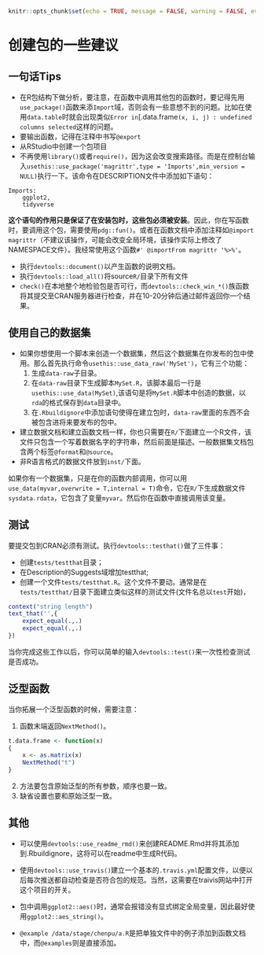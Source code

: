 ```r
knitr::opts_chunk$set(echo = TRUE, message = FALSE, warning = FALSE, eval = FALSE)
```
# 创建包的一些建议
## 一句话Tips

- 在R包结构下做分析，要注意，在函数中调用其他包的函数时，要记得先用`use_package()`函数来添`Import`域，否则会有一些意想不到的问题。比如在使用`data.table`时就会出现类似`Error in `[.data.frame`(x, i, j) : undefined columns selected`这样的问题。
- 要输出函数，记得在注释中书写`@export`
- 从RStudio中创建一个包项目
- 不再使用`library()`或者`require()`，因为这会改变搜索路径。而是在控制台输入`usethis::use_package('magrittr',type = 'Imports',min_version = NULL)`执行一下。该命令在DESCRIPTION文件中添加如下语句：
```
Imports:
    ggplot2,
    tidyverse
```

**这个语句的作用只是保证了在安装包时，这些包必须被安装**。因此，你在写函数时，要调用这个包，需要使用`pdg::fun()`。或者在函数文档中添加注释如`@import magrittr`（不建议该操作，可能会改变全局环境，该操作实际上修改了NAMESPACE文件）。我经常使用这个函数`#' @importFrom magrittr '%>%' `。

- 执行`devtools::document()`以产生函数的说明文档。
- 执行`devtools::load_all()`将source`R/`目录下所有文件
- `check()`在本地整个地检验包是否可行，而`devtools::check_win_*()`族函数将其提交至CRAN服务器进行检查，并在10-20分钟后通过邮件返回你一个结果。


## 使用自己的数据集
- 如果你想使用一个脚本来创造一个数据集，然后这个数据集在你发布的包中使用。那么首先执行命令`usethis::use_data_raw('MySet')`，它有三个功能：
    1. 生成`data-raw`子目录。
    2. 在`data-raw`目录下生成脚本`MySet.R`，该脚本最后一行是`usethis::use_data(MySet)`,该语句是将`MySet.R`脚本中创造的数据，以`rda`的格式保存到`data`目录中。
    3. 在`.Rbuildignore`中添加语句使得在建立包时，`data-raw`里面的东西不会被包含进将来要发布的包中。
- 建立数据文档和建立函数文档一样，你也只需要在`R/`下面建立一个R文件，该文件只包含一个写着数据名字的字符串，然后前面是描述。一般数据集文档包含两个标签`@format`和`@source`。
- 非R语言格式的数据文件放到`inst/`下面。

如果你有一个数据集，只是在你的函数内部调用，你可以用`use_data(myvar,overwrite = T,internal = T)`命令，它在`R/`下生成数据文件`sysdata.rdata`，它包含了变量`myvar`。然后你在函数中直接调用该变量。

## 测试
要提交包到CRAN必须有测试。执行`devtools::testhat()`做了三件事：

- 创建`tests/testthat`目录；
- 在Description的Suggests域增加testthat;
- 创建一个文件`tests/testthat.R`。这个文件不要动。通常是在`tests/testthat/`目录下面建立类似这样的测试文件(文件名总以`test`开始)，
```r
context("string length")
text_that('',{
    expect_equal(.,.)
    expect_equal(.,.)
})
```
当你完成这些工作以后，你可以简单的输入`devtools::test()`来一次性检查测试是否成功。

## 泛型函数
当你拓展一个泛型函数的时候，需要注意：

1. 函数末端返回`NextMethod()`。
```r
t.data.frame <- function(x)
{
    x <- as.matrix(x)
    NextMethod("t")
}
```
2. 方法要包含原始泛型的所有参数，顺序也要一致。
3. 缺省设置也要和原始泛型一致。

## 其他
- 可以使用`devtools::use_readme_rmd()`来创建README.Rmd并将其添加到.Rbuildignore，这将可以在readme中生成R代码。

- 使用`devtools::use_travis()`建立一个基本的`.travis.yml`配置文件，以便以后每次推送都自动检查是否符合包的规范。当然，这需要在traivis网站中打开这个项目的开关。
- 包中调用`ggplot2::aes()`时，通常会报错没有显式绑定全局变量，因此最好使用`ggplot2::aes_string()`。
- `@example /data/stage/chenpu/a.R`是把单独文件中的例子添加到函数文档中，而`@examples`则是直接添加。




